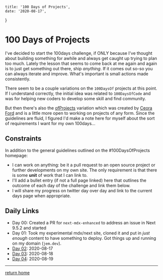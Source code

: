 

    title: '100 Days of Projects',
    date: '2020-08-17',
}

# 100 Days of Projects

I've decided to start the 100days challenge, if ONLY because I've thought about
building something for awhile and always get caught up trying to plan too much.
Lately the lesson that seems to come back at me again and again is to just get
something out there, ship _anything_. If it comes out so-so you can always
iterate and improve. What's important is small actions made consistently.

There seem to be a couple variations on the `100DaysOf` projects at this point.
If I understand correctly, the initial idea was related to `100DaysOfCode` and
was for helping new coders to develop some skill and find community.

But then there's also the [ofProjects](https://100daysofprojects.carrd.co/)
variation which was created by [Ceora Ford](https://www.ceoraford.com/) and is a
little more open to working on projects of any form. Since the guidelines are
fluid, I figured I'd make a note here for myself about the sort of requirements
I want for my own 100days...

## Constraints

In addition to the general guidelines outlined on the #100DaysOfProjects
homepage:

-   I can work on anything: be it a pull request to an open source project or
    further developments on my own site. The only requirement is that there is
    some **unit** of work that I can link to.
-   I'll add a bullet entry (if not a full page linked) here that outlines the
    outcome of each day of the challenge and link them below.
-   I will share my progress on twitter day over day and link to the current
    days page when appropriate.

## Daily Links

-   Day 00: Created a PR for `next-mdx-enhanced` to address an issue in Next
    9.5.2 and started
-   Day 01: Took my experimental mdx/next site, cloned it and put in _just
    enough_ content to have something to deploy. Got things up and running on my
    domain (`jem.dev`).
-   [Day 02](100days/day02): 2020-08-17
-   [Day 03](100days/day03): 2020-08-18
-   [Day 04](100days/day04): 2020-08-19

---

[return home](/)
